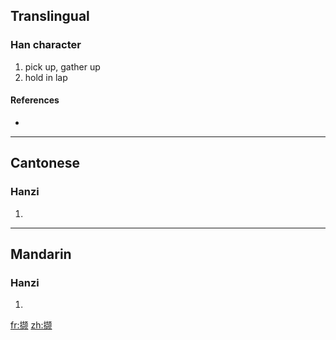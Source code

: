 {{also|擷}}
==Translingual==

===Han character===
{{Han char|rn=64|rad=手|as=12|sn=15|four=|canj=手土口人 (QGRO)}}

# pick up, gather up
# hold in lap

====References====
* {{Han ref|kx=0457.161|hdz=31953.030|uh=64B7|ud=25783}}

----

==Cantonese==

===Hanzi===
{{yue-hanzi|jyut=|y=git3, kit3|tra=擷}}

# {{defn|Cantonese}}

----

==Mandarin==

===Hanzi===
{{cmn-hanzi|tra=擷|pin=[[xié]] ([[xie2]])|wg=hsieh<sup>2</sup>}}

# {{defn|Mandarin}}

[[fr:撷]]
[[zh:撷]]
